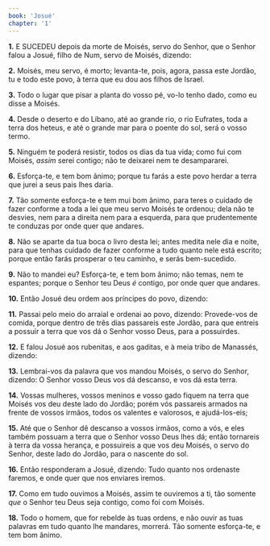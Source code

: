 ```yaml
---
book: 'Josué'
chapter: '1'
---
```


**1.** E SUCEDEU depois da morte de Moisés, servo do Senhor, que o Senhor falou a Josué, filho de Num, servo de Moisés, dizendo:

**2.** Moisés, meu servo, é morto; levanta-te, pois, agora, passa este Jordão, tu e todo este povo, à terra que eu dou aos filhos de Israel.

**3.** Todo o lugar que pisar a planta do vosso pé, vo-lo tenho dado, como eu disse a Moisés.

**4.** Desde o deserto e do Líbano, até ao grande rio, o rio Eufrates, toda a terra dos heteus, e até o grande mar para o poente do sol, será o vosso termo.

**5.** Ninguém te poderá resistir, todos os dias da tua vida; como fui com Moisés, *assim* serei contigo; não te deixarei nem te desampararei.

**6.** Esforça-te, e tem bom ânimo; porque tu farás a este povo herdar a terra que jurei a seus pais lhes daria.

**7.** Tão somente esforça-te e tem mui bom ânimo, para teres o cuidado de fazer conforme a toda a lei que meu servo Moisés te ordenou; dela não te desvies, nem para a direita nem para a esquerda, para que prudentemente te conduzas por onde quer que andares.

**8.** Não se aparte da tua boca o livro desta lei; antes medita nele dia e noite, para que tenhas cuidado de fazer conforme a tudo quanto nele está escrito; porque então farás prosperar o teu caminho, e serás bem-sucedido.

**9.** Não to mandei eu? Esforça-te, e tem bom ânimo; não temas, nem te espantes; porque o Senhor teu Deus *é* contigo, por onde quer que andares.

**10.** Então Josué deu ordem aos príncipes do povo, dizendo:

**11.** Passai pelo meio do arraial e ordenai ao povo, dizendo: Provede-vos de comida, porque dentro de três dias passareis este Jordão, para que entreis a possuir a terra que vos dá o Senhor vosso Deus, para a possuirdes.

**12.** E falou Josué aos rubenitas, e aos gaditas, e à meia tribo de Manassés, dizendo:

**13.** Lembrai-vos da palavra que vos mandou Moisés, o servo do Senhor, dizendo: O Senhor vosso Deus vos dá descanso, e vos dá esta terra.

**14.** Vossas mulheres, vossos meninos e vosso gado fiquem na terra que Moisés vos deu deste lado do Jordão; porém vós passareis armados na frente de vossos irmãos, todos os valentes e valorosos, e ajudá-los-eis;

**15.** Até que o Senhor dê descanso a vossos irmãos, como a vós, e eles também possuam a terra que o Senhor vosso Deus lhes dá; então tornareis à terra da vossa herança, e possuireis a que vos deu Moisés, o servo do Senhor, deste lado do Jordão, para o nascente do sol.

**16.** Então responderam a Josué, dizendo: Tudo quanto nos ordenaste faremos, e onde quer que nos enviares iremos.

**17.** Como em tudo ouvimos a Moisés, assim te ouviremos a ti, tão somente *que* o Senhor teu Deus seja contigo, como foi com Moisés.

**18.** Todo o homem, que for rebelde às tuas ordens, e não ouvir as tuas palavras em tudo quanto lhe mandares, morrerá. Tão somente esforça-te, e tem bom ânimo.